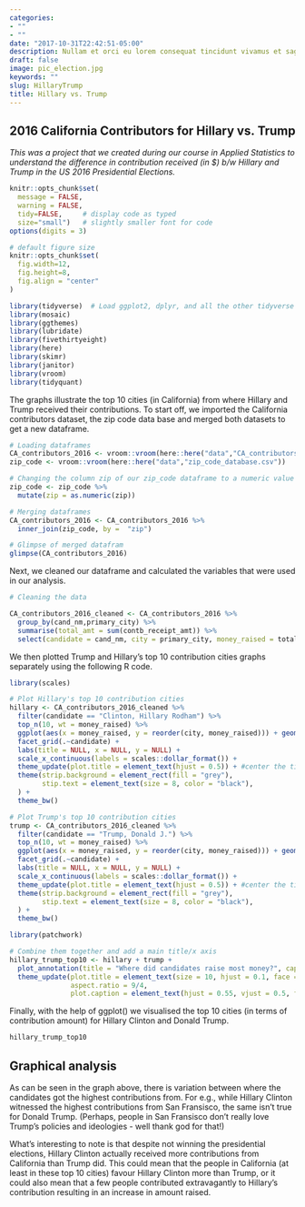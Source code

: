 ```yaml
---
categories:
- ""
- ""
date: "2017-10-31T22:42:51-05:00"
description: Nullam et orci eu lorem consequat tincidunt vivamus et sagittis magna sed nunc rhoncus condimentum sem. In efficitur ligula tate urna. Maecenas massa sed magna lacinia magna pellentesque lorem ipsum dolor. Nullam et orci eu lorem consequat tincidunt. Vivamus et sagittis tempus.
draft: false
image: pic_election.jpg
keywords: ""
slug: HillaryTrump
title: Hillary vs. Trump
---
```


## 2016 California Contributors for Hillary vs. Trump

*This was a project that we created during our course in Applied Statistics to understand the difference in contribution received (in $) b/w Hillary and Trump in the US 2016 Presidential Elections.* 

```r
knitr::opts_chunk$set(
  message = FALSE, 
  warning = FALSE, 
  tidy=FALSE,     # display code as typed
  size="small")   # slightly smaller font for code
options(digits = 3)

# default figure size
knitr::opts_chunk$set(
  fig.width=12, 
  fig.height=8,
  fig.align = "center"
)
```

```r
library(tidyverse)  # Load ggplot2, dplyr, and all the other tidyverse packages
library(mosaic)
library(ggthemes)
library(lubridate)
library(fivethirtyeight)
library(here)
library(skimr)
library(janitor)
library(vroom)
library(tidyquant)
```

The graphs illustrate the top 10 cities (in California) from where Hillary and Trump received their contributions. To start off, we imported the California contributors dataset, the zip code data base and merged both datasets to get a new dataframe.

```r

# Loading dataframes
CA_contributors_2016 <- vroom::vroom(here::here("data","CA_contributors_2016.csv"))
zip_code <- vroom::vroom(here::here("data","zip_code_database.csv"))

# Changing the column zip of our zip_code dataframe to a numeric value
zip_code <- zip_code %>% 
  mutate(zip = as.numeric(zip))

# Merging dataframes
CA_contributors_2016 <- CA_contributors_2016 %>% 
  inner_join(zip_code, by =  "zip")

# Glimpse of merged datafram
glimpse(CA_contributors_2016)
```

Next, we cleaned our dataframe and calculated the variables that were used in our analysis.

```r

# Cleaning the data

CA_contributors_2016_cleaned <- CA_contributors_2016 %>%
  group_by(cand_nm,primary_city) %>% 
  summarise(total_amt = sum(contb_receipt_amt)) %>% 
  select(candidate = cand_nm, city = primary_city, money_raised = total_amt)

```

We then plotted Trump and Hillary's top 10 contribution cities graphs separately using the following R code.

```r

library(scales)

# Plot Hillary's top 10 contribution cities
hillary <- CA_contributors_2016_cleaned %>%
  filter(candidate == "Clinton, Hillary Rodham") %>%
  top_n(10, wt = money_raised) %>% 
  ggplot(aes(x = money_raised, y = reorder(city, money_raised))) + geom_col(fill = "dodgerblue3") +   
  facet_grid(.~candidate) +
  labs(title = NULL, x = NULL, y = NULL) +
  scale_x_continuous(labels = scales::dollar_format()) + 
  theme_update(plot.title = element_text(hjust = 0.5)) + #center the title
  theme(strip.background = element_rect(fill = "grey"), 
        stip.text = element_text(size = 8, color = "black"),
  ) + 
  theme_bw()

# Plot Trump's top 10 contribution cities
trump <- CA_contributors_2016_cleaned %>%
  filter(candidate == "Trump, Donald J.") %>%
  top_n(10, wt = money_raised) %>% 
  ggplot(aes(x = money_raised, y = reorder(city, money_raised))) + geom_col(fill = "brown3") +   
  facet_grid(.~candidate) +
  labs(title = NULL, x = NULL, y = NULL) +
  scale_x_continuous(labels = scales::dollar_format()) + 
  theme_update(plot.title = element_text(hjust = 0.5)) + #center the title
  theme(strip.background = element_rect(fill = "grey"), 
        stip.text = element_text(size = 8, color = "black"),
  ) + 
  theme_bw()

library(patchwork)

# Combine them together and add a main title/x axis
hillary_trump_top10 <- hillary + trump +
  plot_annotation(title = "Where did candidates raise most money?", caption = "Amount Raised") 
  theme_update(plot.title = element_text(size = 10, hjust = 0.1, face = "bold"),
               aspect.ratio = 9/4,
               plot.caption = element_text(hjust = 0.55, vjust = 0.5, face = "bold"))

```  

Finally, with the help of ggplot() we visualised the top 10 cities (in terms of contribution amount) for Hillary Clinton and Donald Trump.

```r
hillary_trump_top10
```

## Graphical analysis

As can be seen in the graph above, there is variation between where the candidates got the highest contributions from. For e.g., while Hillary Clinton witnessed the highest contributions from San Fransisco, the same isn't true for Donald Trump. (Perhaps, people in San Fransisco don't really love Trump's policies and ideologies - well thank god for that!)

What's interesting to note is that despite not winning the presidential elections, Hillary Clinton actually received more contributions from California than Trump did. This could mean that the people in California (at least in these top 10 cities) favour Hillary Clinton more than Trump, or it could also mean that a few people contributed extravagantly to Hillary's contribution resulting in an increase in amount raised.

